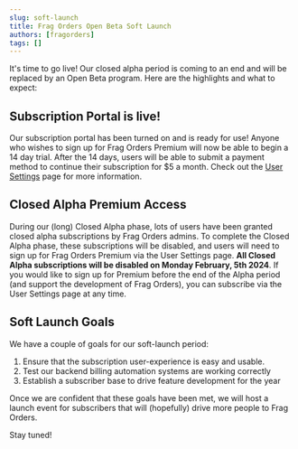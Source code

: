 ```yaml
---
slug: soft-launch
title: Frag Orders Open Beta Soft Launch
authors: [fragorders]
tags: []
---
```



It's time to go live! Our closed alpha period is coming to an end and will be replaced by an Open Beta program. Here are the highlights and what to expect:

<!-- truncate -->

## Subscription Portal is live!

Our subscription portal has been turned on and is ready for use!
Anyone who wishes to sign up for Frag Orders Premium will now be able to begin a 14 day trial. After the 14 days, users will be able to submit a payment method to continue their subscription for $5 a month. Check out the [User Settings](https://fragorders.com/settings) page for more information.

## Closed Alpha Premium Access

During our (long) Closed Alpha phase, lots of users have been granted closed alpha subscriptions by Frag Orders admins. To complete the Closed Alpha phase, these subscriptions will be disabled, and users will need to sign up for Frag Orders Premium via the User Settings page. **All Closed Alpha subscriptions will be disabled on Monday February, 5th 2024**. 
If you would like to sign up for Premium before the end of the Alpha period (and support the development of Frag Orders), you can subscribe via the User Settings page at any time.

## Soft Launch Goals

We have a couple of goals for our soft-launch period:

1. Ensure that the subscription user-experience is easy and usable. 
2. Test our backend billing automation systems are working correctly
3. Establish a subscriber base to drive feature development for the year

Once we are confident that these goals have been met, we will host a launch event for subscribers that will (hopefully) drive more people to Frag Orders.

Stay tuned!